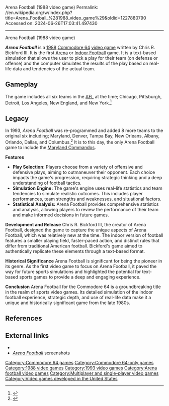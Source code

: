 Arena Football (1988 video game)
Permalink: //en.wikipedia.org/w/index.php?title=Arena_Football_%281988_video_game%29&oldid=1227880790
Accessed on: 2024-06-26T17:03:41.497430



------
Arena Football (1988 video game)
{{about|the Commodore 64 computer game|the PlayStation 2 and Xbox game|Arena Football (2006 video game)}}
{{more citations needed|date=December 2021}}
{{Infobox video game
|title = Arena Football
|image = 
|developer = Chris R. Bickford III
|publisher = C159 Production
|designer = Chris R. Bickford III
|engine = 
|released = 1988<br>1993
|genre = [[Sports game|American football]]
|modes = [[Single-player video game|Single-player]], [[Multiplayer video game|multiplayer]] 
|platforms = [[Commodore 64]]
}}

'''''Arena Football''''' is a [[1988 in video gaming|1988]] [[Commodore 64]] [[video game]] written by Chris R. Bickford III. It is the first [[Arena Football|Arena]] or [[Indoor American football|Indoor Football]] game.{{Citation needed|date=August 2020}} It is a text-based simulation that allows the user to pick a play for their team (on defense or offense) and the computer simulates the results of the play based on real-life data and tendencies of the actual team.

==Gameplay==
{{Expand section|date=July 2019}}

The game includes all six teams in the [[Arena Football League (1987–2008)|AFL]] at the time; Chicago, Pittsburgh, Detroit, Los Angeles, New England, and New York.<ref>{{Cite web|url=http://stadium64.com/gameinfos/arenafootball88/arenafootball88.htm|title=STADIUM 64 - Game Infos: Arena Football}}</ref>

==Legacy==
In 1993, ''Arena Football'' was re-programmed and added 8 more teams to the original six including; Maryland, Denver, Tampa Bay, New Orleans, Albany, Orlando, Dallas, and Columbus.<ref>{{Cite web|url=http://stadium64.com/gameinfos/arenafootball/arenafootball.htm|title = STADIUM 64 - Game Infos: Arena Football}}</ref> It is to this day, the only Arena Football game to include the [[Maryland Commandos]].{{Citation needed|date=July 2019}}

'''Features'''

* '''Play Selection:''' Players choose from a variety of offensive and defensive plays, aiming to outmaneuver their opponent. Each choice impacts the game's progression, requiring strategic thinking and a deep understanding of football tactics.
* '''Simulation Engine:''' The game's engine uses real-life statistics and team tendencies to simulate realistic outcomes. This includes player performances, team strengths and weaknesses, and situational factors.
* '''Statistical Analysis:''' Arena Football provides comprehensive statistics and analysis, allowing players to review the performance of their team and make informed decisions in future games.

'''Development and Release''' Chris R. Bickford III, the creator of Arena Football, designed the game to capture the unique aspects of Arena Football, which was relatively new at the time. The indoor version of football features a smaller playing field, faster-paced action, and distinct rules that differ from traditional American football. Bickford's game aimed to authentically replicate these elements through a text-based format.

'''Historical Significance''' Arena Football is significant for being the pioneer in its genre. As the first video game to focus on Arena Football, it paved the way for future sports simulations and highlighted the potential for text-based sports games to provide a deep and engaging experience.

'''Conclusion''' Arena Football for the Commodore 64 is a groundbreaking title in the realm of sports video games. Its detailed simulation of the indoor football experience, strategic depth, and use of real-life data make it a unique and historically significant game from the late 1980s.

==References==
{{reflist}}

==External links==
*{{lemon64 game|id=143|name=Arena Football}}
*[https://web.archive.org/web/20061111130436/http://s64.emuunlim.com/gameinfos/arenafootball/arenafootball.htm ''Arena Football''] screenshots

{{Arenagames}}

[[Category:Commodore 64 games]]
[[Category:Commodore 64-only games]]
[[Category:1988 video games]]
[[Category:1993 video games]]
[[Category:Arena football video games]]
[[Category:Multiplayer and single-player video games]]
[[Category:Video games developed in the United States]]


{{Amfoot-videogame-stub}}
{{8bitcomputer-game-stub}}